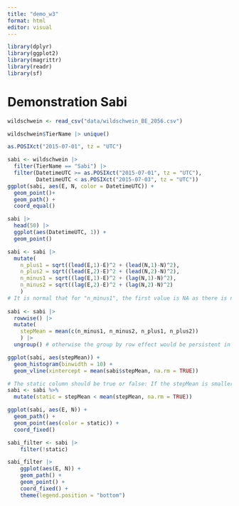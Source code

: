 ```yaml
---
title: "demo_w3"
format: html
editor: visual
---
```


```r
library(dplyr)
library(ggplot2)
library(magrittr)
library(readr)
library(sf)
```

# Demonstration Sabi

```r
wildschwein <- read_csv("data/wildschwein_BE_2056.csv")

wildschwein$TierName |> unique()

as.POSIXct("2015-07-01", tz = "UTC")

sabi <- wildschwein |>
  filter(TierName == "Sabi") |>
  filter(DatetimeUTC >= as.POSIXct("2015-07-01", tz = "UTC"), 
         DatetimeUTC < as.POSIXct("2015-07-03", tz = "UTC"))
ggplot(sabi, aes(E, N, color = DatetimeUTC)) + 
  geom_point()+
  geom_path() + 
  coord_equal()
```

```r
sabi |> 
  head(50) |> 
  ggplot(aes(DatetimeUTC, 1)) +
  geom_point()

sabi <- sabi |> 
  mutate(
    n_plus1 = sqrt((lead(E,1)-E)^2 + (lead(N,1)-N)^2),
    n_plus2 = sqrt((lead(E,2)-E)^2 + (lead(N,2)-N)^2),
    n_minus1 = sqrt((lag(E,1)-E)^2 + (lag(N,1)-N)^2),
    n_minus2 = sqrt((lag(E,2)-E)^2 + (lag(N,2)-N)^2)
    )
# It is normal that for "n_minus1", the first value is NA as there is no value before that.
 
sabi <- sabi |>
  rowwise() |>
  mutate(
    stepMean = mean(c(n_minus1, n_minus2, n_plus1, n_plus2))
    ) |>
  ungroup() # otherwise the group by row effect would be persistent in the dataframe

ggplot(sabi, aes(stepMean)) +
  geom_histogram(binwidth = 10) + 
  geom_vline(xintercept = mean(sabi$stepMean, na.rm = TRUE))

# The static column should be true or false: If the stepMean is smaller than the mean of stepMean it is static.
sabi <- sabi %>% 
  mutate(static = stepMean < mean(stepMean, na.rm = TRUE))

ggplot(sabi, aes(E, N)) + 
  geom_path() +
  geom_point(aes(color = static)) +
  coord_fixed()

sabi_filter <- sabi |>
    filter(!static)

sabi_filter |>
    ggplot(aes(E, N)) +
    geom_path() +
    geom_point() +
    coord_fixed() +
    theme(legend.position = "bottom")
```
